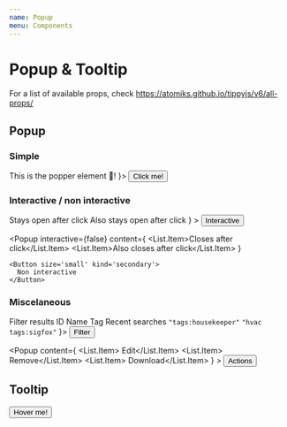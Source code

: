 ```yaml
---
name: Popup
menu: Components
---
```



# Popup & Tooltip

For a list of available props, check https://atomiks.github.io/tippyjs/v6/all-props/

## Popup

### Simple

<Playground>
  <Popup content={
    <div>This is the popper element 🎉!</div>
  }>
    <Button kind='primary'>Click me!</Button>
  </Popup>

</Playground>

### Interactive / non interactive

<Playground>
  <Popup content={
    <List as={Segment} padding={0} interactive>
      <List.Item>Stays open after click</List.Item>
      <List.Item>Also stays open after click</List.Item>
    </List>
  }
  >
    <Button size='small' kind='secondary'>
      Interactive
    </Button>
  </Popup>

  <Popup interactive={false} content={
    <List as={Segment} padding={0} interactive>
      <List.Item>Closes after click</List.Item>
      <List.Item>Also closes after click</List.Item>
    </List>
  }
  >
    <Button size='small' kind='secondary'>
      Non interactive
    </Button>
  </Popup>
</Playground>


### Miscelaneous

<Playground>
  <Popup content={
    <Segment.Group>
      <Segment.Header>
        <Icon name='filter_list' /> Filter results
      </Segment.Header>
      <List as={Segment} padding={0} interactive>
        <List.Item>ID</List.Item>
        <List.Item>Name</List.Item>
        <List.Item>Tag</List.Item>
      </List>
      <Segment.Header>
        <Icon name='history' /> Recent searches
      </Segment.Header>
      <List as={Segment} padding={0} interactive>
        <List.Item><code>"tags:housekeeper"</code></List.Item>
        <List.Item><code>"hvac tags:sigfox"</code></List.Item>
      </List>
    </Segment.Group>
  }>
    <Button kind='secondary'>Filter <Icon name='tune' /></Button>
  </Popup>

  <Popup content={
      <List as={Segment} padding={0} interactive>
        <List.Item><Icon name='code' /> Edit</List.Item>
        <List.Item><Icon name='remove_circle_outline' /> Remove</List.Item>
        <List.Item><Icon name='cloud_download' /> Download</List.Item>
      </List>
    }
    >
      <Button size='small' kind='secondary'>
        Actions <Icon name='unfold_more' />
      </Button>
    </Popup>

</Playground>

## Tooltip

<Playground>
  <Tooltip placement='right' content='This is the popper element 🎉!'>
    <Button kind='primary'>Hover me!</Button>
  </Tooltip>
</Playground>
